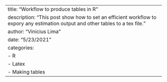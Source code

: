 ---
title: "Workflow to produce tables in R"
description: "This post show how to set an efficient workflow to expory any estimation output and other tables to a tex file."
author: "Vinicius Lima"
date: "5/23/2021"
categories:
  - R
  - Latex
  - Making tables
---
